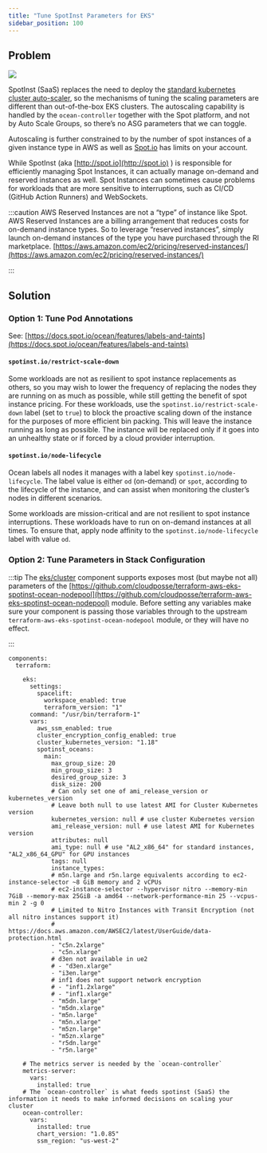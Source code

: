 ```yaml
---
title: "Tune SpotInst Parameters for EKS"
sidebar_position: 100
---
```


## Problem

<img src="/assets/refarch/cleanshot-2022-01-26-at-10.39.03-20220126-163928.png" /><br/>

SpotInst (SaaS) replaces the need to deploy the [standard kubernetes cluster auto-scaler](https://github.com/kubernetes/autoscaler/tree/master/cluster-autoscaler), so the mechanisms of tuning the scaling parameters are different than out-of-the-box EKS clusters.  The autoscaling capability is handled by the `ocean-controller` together with the Spot platform, and not by Auto Scale Groups, so there’s no ASG parameters that we can toggle.

Autoscaling is further constrained to by the number of spot instances of a given instance type in AWS as well as [Spot.io](http://Spot.io) has limits on your account.

While SpotInst (aka [http://spot.io](http://spot.io) ) is responsible for efficiently managing Spot Instances, it can actually manage on-demand and reserved instances as well. Spot Instances can sometimes cause problems for workloads that are more sensitive to interruptions, such as CI/CD (GitHub Action Runners) and WebSockets.

:::caution
AWS Reserved Instances are not a “type” of instance like Spot. AWS Reserved Instances are a billing arrangement that reduces costs for on-demand instance types. So to leverage “reserved instances”, simply launch on-demand instances of the type you have purchased through the RI marketplace.
[https://aws.amazon.com/ec2/pricing/reserved-instances/](https://aws.amazon.com/ec2/pricing/reserved-instances/)

:::

## Solution

### Option 1: Tune Pod Annotations

See: [https://docs.spot.io/ocean/features/labels-and-taints](https://docs.spot.io/ocean/features/labels-and-taints)

#### `spotinst.io/restrict-scale-down`

Some workloads are not as resilient to spot instance replacements as others, so you may wish to lower the frequency of replacing the nodes they are running on as much as possible, while still getting the benefit of spot instance pricing. For these workloads, use the `spotinst.io/restrict-scale-down` label (set to `true`) to block the proactive scaling down of the instance for the purposes of more efficient bin packing. This will leave the instance running as long as possible. The instance will be replaced only if it goes into an unhealthy state or if forced by a cloud provider interruption.

#### `spotinst.io/node-lifecycle`

Ocean labels all nodes it manages with a label key `spotinst.io/node-lifecycle`. The label value is either `od` (on-demand) or `spot`, according to the lifecycle of the instance, and can assist when monitoring the cluster’s nodes in different scenarios.

Some workloads are mission-critical and are not resilient to spot instance interruptions. These workloads have to run on on-demand instances at all times. To ensure that, apply node affinity to the `spotinst.io/node-lifecycle` label with value `od`.

### Option 2: Tune Parameters in Stack Configuration

:::tip
The [eks/cluster](/components/library/aws/eks/cluster/) component supports exposes most (but maybe not all) parameters of the [https://github.com/cloudposse/terraform-aws-eks-spotinst-ocean-nodepool](https://github.com/cloudposse/terraform-aws-eks-spotinst-ocean-nodepool) module. Before setting any variables make sure your component is passing those variables through to the upstream `terraform-aws-eks-spotinst-ocean-nodepool` module, or they will have no effect.

:::

```
components:
  terraform:

    eks:
      settings:
        spacelift:
          workspace_enabled: true
          terraform_version: "1"
      command: "/usr/bin/terraform-1"
      vars:
        aws_ssm_enabled: true
        cluster_encryption_config_enabled: true
        cluster_kubernetes_version: "1.18"
        spotinst_oceans:
          main:
            max_group_size: 20
            min_group_size: 3
            desired_group_size: 3
            disk_size: 200
            # Can only set one of ami_release_version or kubernetes_version
            # Leave both null to use latest AMI for Cluster Kubernetes version
            kubernetes_version: null # use cluster Kubernetes version
            ami_release_version: null # use latest AMI for Kubernetes version
            attributes: null
            ami_type: null # use "AL2_x86_64" for standard instances, "AL2_x86_64_GPU" for GPU instances
            tags: null
            instance_types:
            # m5n.large and r5n.large equivalents according to ec2-instance-selector ~8 GiB memory and 2 vCPUs
            # ec2-instance-selector --hypervisor nitro --memory-min 7GiB --memory-max 25GiB -a amd64 --network-performance-min 25 --vcpus-min 2 -g 0
            # Limited to Nitro Instances with Transit Encryption (not all nitro instances support it)
            # https://docs.aws.amazon.com/AWSEC2/latest/UserGuide/data-protection.html
            - "c5n.2xlarge"
            - "c5n.xlarge"
            # d3en not available in ue2
            # - "d3en.xlarge"
            - "i3en.large"
            # inf1 does not support network encryption
            # - "inf1.2xlarge"
            # - "inf1.xlarge"
            - "m5dn.large"
            - "m5dn.xlarge"
            - "m5n.large"
            - "m5n.xlarge"
            - "m5zn.large"
            - "m5zn.xlarge"
            - "r5dn.large"
            - "r5n.large"

    # The metrics server is needed by the `ocean-controller`
    metrics-server:
      vars:
        installed: true
    # The `ocean-controller` is what feeds spotinst (SaaS) the information it needs to make informed decisions on scaling your cluster
    ocean-controller:
      vars:
        installed: true
        chart_version: "1.0.85"
        ssm_region: "us-west-2"

```


